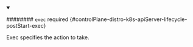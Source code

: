 


<details className="config-field" data-expandable="true" open>
<summary>

######## `exec` <span className="config-field-required" data-required="false">required</span> <span className="config-field-type"></span> <span className="config-field-default"></span> <span className="config-field-enum"></span> {#controlPlane-distro-k8s-apiServer-lifecycle-postStart-exec}

Exec specifies the action to take.

</summary>

<PartialExecreference />


</details>
